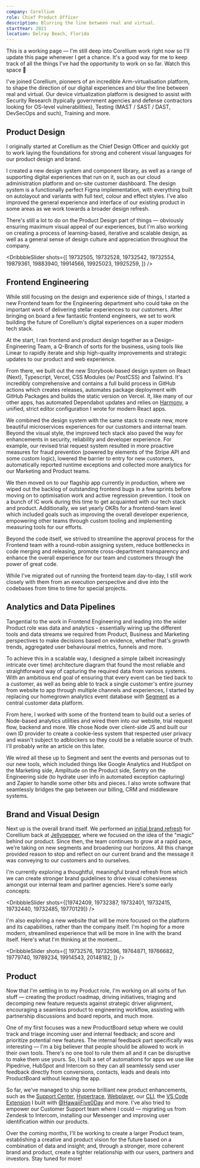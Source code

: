 ```yaml
---
company: Corellium
role: Chief Product Officer
description: Blurring the line between real and virtual.
startYear: 2021
location: Delray Beach, Florida
---
```


<Callout>
  This is a working page — I'm still deep into Corellium work right now so I'll
  update this page whenever I get a chance. It's a good way for me to keep track
  of all the things I've had the opportunity to work on so far. Watch this space
  👀
</Callout>

I've joined Corellium, pioneers of an incredible Arm-virtualisation platform, to shape the direction of our digital experiences and blur the line between real and virtual. Our device virtualization platform is designed to assist with Security Research (typically government agencies and defense contractors looking for OS-level vulnerabilities), Testing (MAST / SAST / DAST, DevSecOps and such), Training and more.

## Product Design

I originally started at Corellium as the Chief Design Officer and quickly got to work laying the foundations for strong and coherent visual languages for our product design and brand.

I created a new design system and component library, as well as a range of supporting digital experiences that run on it, such as our cloud administration platform and on-site customer dashboard. The design system is a functionally perfect Figma implementation, with everything built on autolayout and variants with full text, colour and effect styles. I've also improved the general experience and interface of our existing product in some areas as we work towards a broader design refresh.

There's still a lot to do on the Product Design part of things — obviously ensuring maximum visual appeal of our experiences, but I'm also working on creating a process of learning-based, iterative and scalable design, as well as a general sense of design culture and appreciation throughout the company.

<DribbbleSlider
  shots={[
    19732505, 19732528, 19732542, 19732554, 19879361, 19883940, 19914566,
    19925023, 19925259,
  ]}
/>

## Frontend Engineering

While still focusing on the design and experience side of things, I started a new Frontend team for the Engineering department who could take on the important work of delivering stellar experiences to our customers. After bringing on board a few fantastic frontend engineers, we set to work building the future of Corellium's digital experiences on a super modern tech stack.

At the start, I ran frontend and product design together as a Design-Engineering Team, a Q-Branch of sorts for the business, using tools like Linear to rapidly iterate and ship high-quality improvements and strategic updates to our product and web experience.

From there, we built out the new Storybook-based design system on React (Next), Typescript, Vercel, CSS Modules (w/ PostCSS) and Tailwind. It's incredibly comprehensive and contains a full build process in GitHub actions which creates releases, automates package deployment with GitHub Packages and builds the static version on Vercel. It, like many of our other apps, has automated Dependabot updates and relies on [Harmony](https://github.com/haydenbleasel/harmony), a unified, strict editor configuration I wrote for modern React apps.

We combined the design system with the same stack to create new, more beautiful microservices experiences for our customers and internal team. Beyond the visual style, the improved tech stack also paved the way for enhancements in security, reliability and developer experience. For example, our revised trial request system resulted in more proactive measures for fraud prevention (powered by elements of the Stripe API and some custom logic), lowered the barrier to entry for new customers, automatically reported runtime exceptions and collected more analytics for our Marketing and Product teams.

We then moved on to our flagship app currently in production, where we wiped out the backlog of outstanding frontend bugs in a few sprints before moving on to optimisation work and active regression prevention. I took on a bunch of IC work during this time to get acquainted with our tech stack and product. Additionally, we set yearly OKRs for a frontend-team level which included goals such as improving the overall developer experience, empowering other teams through custom tooling and implementing measuring tools for our efforts.

Beyond the code itself, we strived to streamline the approval process for the Frontend team with a round-robin assigning system, reduce bottlenecks in code merging and releasing, promote cross-department transparency and enhance the overall experience for our team and customers through the power of great code.

While I've migrated out of running the frontend team day-to-day, I still work closely with them from an execution perspective and dive into the codebases from time to time for special projects.

## Analytics and Data Pipelines

Tangential to the work in Frontend Engineering and leading into the wider Product role was data and analytics - essentially wiring up the different tools and data streams we required from Product, Business and Marketing perspectives to make decisions based on evidence, whether that's growth trends, aggregated user behavioural metrics, funnels and more.

To achieve this in a scalable way, I designed a simple (albeit increasingly intricate over time) architecture diagram that found the most reliable and straightforward way of capturing the required data from various systems. With an ambitious end goal of ensuring that every event can be tied back to a customer, as well as being able to track a single customer's entire journey from website to app through multiple channels and experiences, I started by replacing our homegrown analytics event database with [Segment](https://segment.com/) as a central customer data platform.

From here, I worked with some of the frontend team to build out a series of Node-based analytics utilities and wired them into our website, trial request flow, backend and more. We chose Node over client-side JS and built our own ID provider to create a cookie-less system that respected user privacy and wasn't subject to adblockers so they could be a reliable source of truth. I'll probably write an article on this later.

We wired all these up to Segment and sent the events and personas out to our new tools, which included things like Google Analytics and HubSpot on the Marketing side, Amplitude on the Product side, Sentry on the Engineering side (to hydrate user info in automated exception capturing) and Zapier to handle some other bits and pieces. I also wrote software that seamlessly bridges the gap between our billing, CRM and middleware systems.

## Brand and Visual Design

Next up is the overall brand itself. We performed an [initial brand refresh](https://jellypepper.com/work/corellium) for Corellium back at [Jellypepper](/work/jellypepper), where we focused on the idea of the "magic" behind our product. Since then, the team continues to grow at a rapid pace, we're taking on new segments and broadening our horizons. All this change provided reason to stop and reflect on our current brand and the message it was conveying to our customers and to ourselves.

I'm currently exploring a thoughtful, meaningful brand refresh from which we can create stronger brand guidelines to drive visual cohesiveness amongst our internal team and partner agencies. Here's some early concepts:

<DribbbleSlider
  shots={[19742409, 19732387, 19732401, 19732415, 19732440, 19732485, 19770129]}
/>

I'm also exploring a new website that will be more focused on the platform and its capabilities, rather than the company itself. I'm hoping for a more modern, streamlined experience that will be more in line with the brand itself. Here's what I'm thinking at the moment...

<DribbbleSlider
  shots={[
    19732576, 19732596, 19764871, 19766682, 19779740, 19789234, 19914543,
    20148182,
  ]}
/>

## Product

Now that I'm settling in to my Product role, I'm working on all sorts of fun stuff — creating the product roadmap, driving initiatives, triaging and decomping new feature requests against strategic driver alignment, encouraging a seamless product to engineering workflow, assisting with partnership discussions and board reports, and much more.

One of my first focuses was a new ProductBoard setup where we could track and triage incoming user and internal feedback; and score and prioritize potential new features. The internal feedback part specifically was interesting — I'm a big believer that people should be allowed to work in their own tools. There's no one tool to rule them all and it can be disruptive to make them use yours. So, I built a set of automations for apps we use like Pipedrive, HubSpot and Intercom so they can all seamlessly send user feedback directly from conversions, contacts, leads and deals into ProductBoard without leaving the app.

So far, we've managed to ship some brilliant new product enhancements, such as the [Support Center](https://support.corellium.com/), [Hypertrace](https://support.corellium.com/features/hypertrace), [Webplayer](https://support.corellium.com/webplayer), our [CLI](https://support.corellium.com/cli), the [VS Code Extension](https://marketplace.visualstudio.com/items?itemName=corellium.corellium-vscode) I built with [@HawaiiFive0Day](https://twitter.com/HawaiiFive0day) and more. I've also tried to empower our Customer Support team where I could — migrating us from Zendesk to Intercom, installing our Messenger and improving user identification within our products.

Over the coming months, I'll be working to create a larger Product team, establishing a creative and product vision for the future based on a combination of data and insight; and, through a stronger, more coherent brand and product, create a tighter relationship with our users, partners and investors. Stay tuned for more!
